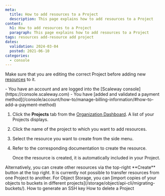 ```yaml
---
meta:
  title: How to add resources to a Project
  description: This page explains how to add resources to a Project
content:
  h1: How to add resources to a Project
  paragraph: This page explains how to add resources to a Project
tags: resources add-resource add project
dates:
  validation: 2024-03-04
  posted: 2021-06-10
categories:
  - console
---
```


Make sure that you are editing the correct Project before adding new [resources](/identity-and-access-management/iam/concepts/#resource) to it.

<Macro id="iam-requirements" />

<Message type="requirement">
  - You have an account and are logged into the [Scaleway console](https://console.scaleway.com)
  - You have [added and validated a payment method](/console/account/how-to/manage-billing-information/#how-to-add-a-payment-method)
</Message>

1. Click the **Projects** tab from the [Organization Dashboard](https://console.scaleway.com/organization). A list of your Projects displays.
2. Click the name of the project to which you want to add resources.
3. Select the resource you want to create from the side menu.
4. Refer to the corresponding documentation to create the resource.

    Once the resource is created, it is automatically included in your Project.

<Message type="tip">
  Alternatively, you can create other resources via the top-right **Create** button at the top right.
</Message>

<Message type="note">
  It is currently not possible to transfer resources from one Project to another. For Object Storage, you can [import copies of your objects to buckets in different projects](/storage/object/api-cli/migrating-buckets/).
</Message>


<Navigation title="See also">
  <PreviousButton to="/identity-and-access-management/organizations-and-projects/how-to/create-ssh-key/">How to generate an SSH key</PreviousButton>
  <NextButton to="/identity-and-access-management/organizations-and-projects/how-to/delete-a-project/">How to delete a Project</NextButton>
</Navigation>
